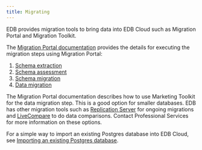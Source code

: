 ```yaml
---
title: Migrating
---
```


EDB provides migration tools to bring data into EDB Cloud such as Migration Portal and Migration Toolkit. 

The [Migration Portal documentation](../../../migration_portal/latest) provides the details for executing the migration steps using Migration Portal: 

 1. [Schema extraction](../.../../migration_portal/latest/04_mp_migrating_database/01_mp_schema_extraction/)
 1. [Schema assessment](../../../migration_portal/latest/04_mp_migrating_database/02_mp_schema_assessment/)
 1. [Schema migration](../../../migration_portal/latest/04_mp_migrating_database/03_mp_schema_migration/)
 1. [Data migration](../../../migration_portal/latest/04_mp_migrating_database/04_mp_data_migration/)
   
The Migration Portal documentation describes how to use Marketing Toolkit for the data migration step. This is a good option for smaller databases. EDB has other migration tools such as [Replication Server](../../../eprs/latest/) for ongoing migrations and [LiveCompare](../../../livecompare/latest/) to do data comparisons. Contact Professional Services for more information on these options.

For a simple way to import an existing Postgres database into EDB Cloud, see [Importing an existing Postgres database](cold_migration).
